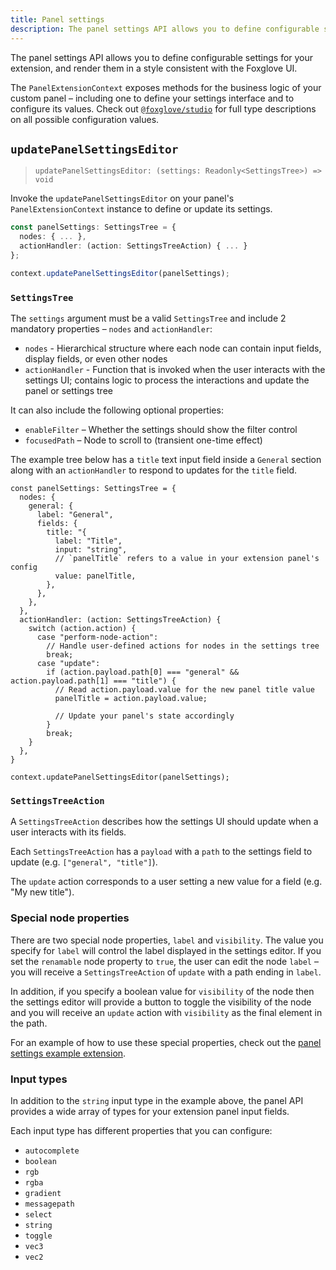 ```yaml
---
title: Panel settings
description: The panel settings API allows you to define configurable settings for your custom panel extension, and render them in a style consistent with the Foxglove UI.
---
```


The panel settings API allows you to define configurable settings for your extension, and render them in a style consistent with the Foxglove UI.

The `PanelExtensionContext` exposes methods for the business logic of your custom panel – including one to define your settings interface and to configure its values. Check out [`@foxglove/studio`](https://github.com/foxglove/studio/blob/main/packages/studio) for full type descriptions on all possible configuration values.

## `updatePanelSettingsEditor`

> `updatePanelSettingsEditor: (settings: Readonly<SettingsTree>) => void`

Invoke the `updatePanelSettingsEditor` on your panel's `PanelExtensionContext` instance to define or update its settings.

```typescript
const panelSettings: SettingsTree = {
  nodes: { ... },
  actionHandler: (action: SettingsTreeAction) { ... }
};

context.updatePanelSettingsEditor(panelSettings);
```

### `SettingsTree`

The `settings` argument must be a valid `SettingsTree` and include 2 mandatory properties – `nodes` and `actionHandler`:

- `nodes` - Hierarchical structure where each node can contain input fields, display fields, or even other nodes
- `actionHandler` - Function that is invoked when the user interacts with the settings UI; contains logic to process the interactions and update the panel or settings tree

It can also include the following optional properties:

- `enableFilter` – Whether the settings should show the filter control
- `focusedPath` – Node to scroll to (transient one-time effect)

The example tree below has a `title` text input field inside a `General` section along with an `actionHandler` to respond to updates for the `title` field.

```tsx
const panelSettings: SettingsTree = {
  nodes: {
    general: {
      label: "General",
      fields: {
        title: "{
          label: "Title",
          input: "string",
          // `panelTitle` refers to a value in your extension panel's config
          value: panelTitle,
        },
      },
    },
  },
  actionHandler: (action: SettingsTreeAction) {
    switch (action.action) {
      case "perform-node-action":
        // Handle user-defined actions for nodes in the settings tree
        break;
      case "update":
        if (action.payload.path[0] === "general" && action.payload.path[1] === "title") {
          // Read action.payload.value for the new panel title value
          panelTitle = action.payload.value;

          // Update your panel's state accordingly
        }
        break;
    }
  },
}

context.updatePanelSettingsEditor(panelSettings);
```

### `SettingsTreeAction`

A `SettingsTreeAction` describes how the settings UI should update when a user interacts with its fields.

Each `SettingsTreeAction` has a `payload` with a `path` to the settings field to update (e.g. `["general", "title"]`).

The `update` action corresponds to a user setting a new value for a field (e.g. "My new title").

### Special node properties

There are two special node properties, `label` and `visibility`. The value you specify for `label` will control the label displayed in the settings editor. If you set the `renamable` node property to `true`, the user can edit the node `label` – you will receive a `SettingsTreeAction` of `update` with a path ending in `label`.

In addition, if you specify a boolean value for `visibility` of the node then the settings editor will provide a button to toggle the visibility of the node and you will receive an `update` action with `visibility` as the final element in the path.

For an example of how to use these special properties, check out the [panel settings example extension](https://github.com/foxglove/create-foxglove-extension/tree/main/examples/panel-settings).

### Input types

In addition to the `string` input type in the example above, the panel API provides a wide array of types for your extension panel input fields.

Each input type has different properties that you can configure:

- `autocomplete`
- `boolean`
- `rgb`
- `rgba`
- `gradient`
- `messagepath`
- `select`
- `string`
- `toggle`
- `vec3`
- `vec2`
